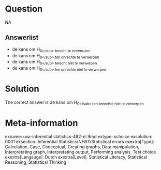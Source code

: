 Question
========

NA

Answerlist
----------
* de kans om H<sub>0<\/sub> terecht te verwerpen
* de kans om H<sub>0<\/sub> ten onrechte te verwerpen
* de kans om H<sub>0<\/sub> terecht niet te verwerpen
* de kans om H<sub>0<\/sub> ten onrechte niet te verwerpen

Solution
========

The correct answer is  de kans om H<sub>0<\/sub> ten onrechte niet te verwerpen

Meta-information
================
exname: uva-inferential statistics-482-nl.Rmd
extype: schoice
exsolution: 0001
exsection: Inferential Statistics/NHST/Statistical errors
exextra[Type]: Calculation, Case, Conceptual, Creating graphs, Data manipulation, Interpretating graph, Interpretating output, Performing analysis, Test choice
exextra[Langauge]: Dutch
exextra[Level]: Statistical Literacy, Statistical Reasoning, Statistical Thinking
